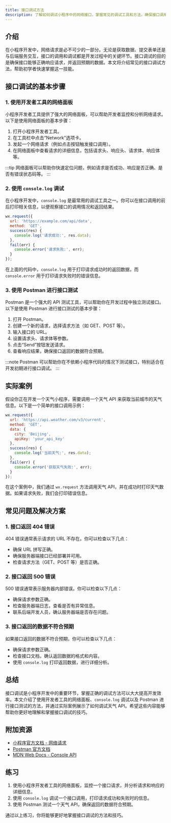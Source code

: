 ```yaml
---
title: 接口调试方法
description: 了解如何调试小程序中的网络接口，掌握常见的调试工具和方法，确保接口调用的正确性和稳定性。
---
```


## 介绍

在小程序开发中，网络请求是必不可少的一部分。无论是获取数据、提交表单还是与后端服务交互，接口的调用和调试都是开发过程中的关键环节。接口调试的目的是确保接口能够正确响应请求，并返回预期的数据。本文将介绍常见的接口调试方法，帮助初学者快速掌握这一技能。

## 接口调试的基本步骤

### 1. 使用开发者工具的网络面板

小程序开发者工具提供了强大的网络面板，可以帮助开发者监控和分析网络请求。以下是使用网络面板的基本步骤：

1. 打开小程序开发者工具。
2. 在工具栏中点击“Network”选项卡。
3. 发起一个网络请求（例如点击按钮触发接口调用）。
4. 在网络面板中查看请求的详细信息，包括请求头、响应头、请求体、响应体等。

:::tip
网络面板可以帮助你快速定位问题，例如请求是否成功、响应是否正确、是否有错误状态码等。
:::

### 2. 使用 `console.log` 调试

在小程序开发中，`console.log` 是最常用的调试工具之一。你可以在接口调用的前后打印相关信息，以便观察接口的调用情况和返回结果。

```javascript
wx.request({
  url: 'https://example.com/api/data',
  method: 'GET',
  success(res) {
    console.log('请求成功:', res.data);
  },
  fail(err) {
    console.error('请求失败:', err);
  }
});
```

在上面的代码中，`console.log` 用于打印请求成功时的返回数据，而 `console.error` 用于打印请求失败时的错误信息。

### 3. 使用 Postman 进行接口测试

Postman 是一个强大的 API 测试工具，可以帮助你在开发过程中独立测试接口。以下是使用 Postman 进行接口测试的基本步骤：

1. 打开 Postman。
2. 创建一个新的请求，选择请求方法（如 GET、POST 等）。
3. 输入接口的 URL。
4. 设置请求头、请求体等参数。
5. 点击“Send”按钮发送请求。
6. 查看响应结果，确保接口返回的数据符合预期。

:::note
Postman 可以帮助你在不依赖小程序代码的情况下测试接口，特别适合在开发初期进行接口调试。
:::

## 实际案例

假设你正在开发一个天气小程序，需要调用一个天气 API 来获取当前城市的天气信息。以下是一个简单的接口调用示例：

```javascript
wx.request({
  url: 'https://api.weather.com/v3/current',
  method: 'GET',
  data: {
    city: 'Beijing',
    apiKey: 'your_api_key'
  },
  success(res) {
    console.log('当前天气:', res.data);
  },
  fail(err) {
    console.error('获取天气失败:', err);
  }
});
```

在这个案例中，我们通过 `wx.request` 方法调用天气 API，并在成功时打印天气数据。如果请求失败，我们会打印错误信息。

## 常见问题及解决方案

### 1. 接口返回 404 错误

404 错误通常表示请求的 URL 不存在。你可以检查以下几点：

- 确保 URL 拼写正确。
- 确保服务器端接口已经部署并可用。
- 检查请求方法（GET、POST 等）是否正确。

### 2. 接口返回 500 错误

500 错误通常表示服务器内部错误。你可以检查以下几点：

- 确保请求参数正确。
- 检查服务器端日志，查看是否有异常信息。
- 联系后端开发人员，确认服务器端是否存在问题。

### 3. 接口返回的数据不符合预期

如果接口返回的数据不符合预期，你可以检查以下几点：

- 确保请求参数正确。
- 检查接口文档，确认返回数据的格式和内容。
- 使用 `console.log` 打印返回数据，进行详细分析。

## 总结

接口调试是小程序开发中的重要环节，掌握正确的调试方法可以大大提高开发效率。本文介绍了使用开发者工具的网络面板、`console.log` 调试以及 Postman 进行接口测试的方法，并通过实际案例展示了如何调试天气 API。希望这些内容能够帮助你更好地理解和掌握接口调试的技巧。

## 附加资源

- [小程序官方文档 - 网络请求](https://developers.weixin.qq.com/miniprogram/dev/api/network/request/wx.request.html)
- [Postman 官方文档](https://learning.postman.com/)
- [MDN Web Docs - Console API](https://developer.mozilla.org/en-US/docs/Web/API/Console)

## 练习

1. 使用小程序开发者工具的网络面板，监控一个接口请求，并分析请求和响应的详细信息。
2. 使用 `console.log` 调试一个接口调用，打印请求成功和失败时的信息。
3. 使用 Postman 测试一个天气 API，确保返回的数据符合预期。

通过以上练习，你将能够更好地掌握接口调试的方法和技巧。